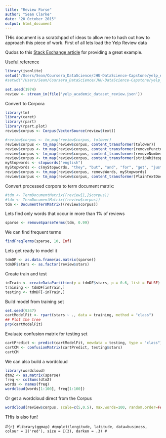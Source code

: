 ```yaml
---
title: "Review Parse"
author: "Sean Clarke"
date: "20 October 2015"
output: html_document
---
```

THis document is a scratchpad of ideas to allow me to hash out how to approach this piece of work.
First of all lets load the Yelp Review data

Qudos to this [Stack Exchange article](http://stackoverflow.com/questions/15506118/make-dataframe-of-top-n-frequent-terms-for-multiple-corpora-using-tm-package-in) for providing a great example.

[Useful reference](https://www.kaggle.com/amhchiu/whats-cooking/bag-of-ingredients-in-r/run/71436/code)

```r
library(jsonlite)
setwd("/Users/Sean/Coursera_DataScience/JHU-DataScience-Capstone/yelp_dataset_challenge_academic_dataset")
#setwd("/Users/Sean/Coursera_DataScience/JHU-DataScience-Capstone/yelp_dataset_challenge_academic_dataset/1pct_samples")      
      
set.seed(1974)
review <- stream_in(file('yelp_academic_dataset_review.json'))
```

Convert to Corpora

```r
library(tm)
library(caret)
library(rpart)
library(rpart.plot)
review$corpus <- Corpus(VectorSource(review$text))
```

```r
#review$corpus <- tm_map(review$corpus, tolower)
review$corpus <- tm_map(review$corpus, content_transformer(tolower)) 
review$corpus <- tm_map(review$corpus, content_transformer(removePunctuation)) 
review$corpus <- tm_map(review$corpus, content_transformer(removeNumbers))
review$corpus <- tm_map(review$corpus, content_transformer(stripWhitespace))
myStopwords <- stopwords("english")
myStopwords <- c(myStopwords, "they", "but", "and", "for", "get", "just")
review$corpus <- tm_map(review$corpus, removeWords, myStopwords)
review$corpus <- tm_map(review$corpus, content_transformer(PlainTextDocument))
```


Convert processed corpora to term document matrix:

```r
#tdm <- TermDocumentMatrix((review[1,]$corpus))
#tdm <- TermDocumentMatrix((review$corpus))
tdm <- DocumentTermMatrix((review$corpus))
```

Lets find only words that occur in more than 1% of reviews
```r
sparse <- removeSparseTerms(tdm, 0.99)
```

We can find frequent terms
```r
findFreqTerms(sparse, 10, Inf)
```


Lets get ready to model it

```r
tdmDF <- as.data.frame(as.matrix(sparse))
tdmDF$stars <- as.factor(review$stars)
```

Create train and test

```r
inTrain <- createDataPartition(y = tdmDF$stars, p = 0.6, list = FALSE)
training <- tdmDF[inTrain,]
testing <- tdmDF[-inTrain,]
```


Build model from training set

```r
set.seed(9347)
cartModelFit <- rpart(stars ~ ., data = training, method = "class")
## Plot the tree
prp(cartModelFit)
```

Evaluate confusion matrix for testing set

```r
cartPredict <- predict(cartModelFit, newdata = testing, type = "class")
cartCM <- confusionMatrix(cartPredict, testing$stars)
cartCM
```


We can also build a wordcloud

```r
library(wordcloud)
dtm2 <- as.matrix(sparse)
freq <- colSums(dtm2)
words <- names(freq)
wordcloud(words[1:100], freq[1:100])
```

Or get a wordcloud direct from the Corpus

```r
wordcloud(review$corpus, scale=c(5,0.5), max.words=100, random.order=FALSE, rot.per=0.35, use.r.layout=FALSE, colors=brewer.pal(8, "Dark2") )
```

THis is also fun!

#```{r}
#library(ggmap)
#qmplot(longitude, latitude, data=business, colour = I('red'), size = I(3), darken = .3)
#```